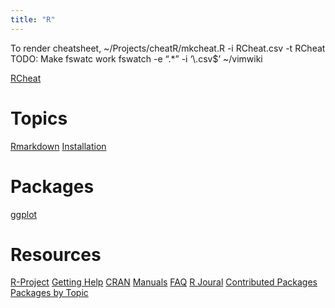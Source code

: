```yaml
---
title: "R"
---
```


To render cheatsheet, ~/Projects/cheatR/mkcheat.R -i RCheat.csv -t RCheat
TODO: Make fswatc work
    fswatch -e ".*" -i '\\.csv$' ~/vimwiki

[RCheat](file:RCheat.html)

# Topics

[Rmarkdown](r_rmarkdown)
[Installation](r_installation)

# Packages

[ggplot](r_ggplot)

# Resources

[R-Project](https://www.r-project.org)
    [Getting Help](https://www.r-project.org/help.html)
[CRAN](https://cran.r-project.org/index.html)
    [Manuals](https://cran.r-project.org/manuals.html)
    [FAQ](https://cran.r-project.org/faqs.html)
    [R Joural](https://journal.r-project.org)
    [Contributed Packages](https://cran.r-project.org/web/packages/index.html)
        [Packages by Topic](https://cran.r-project.org/web/views/)
